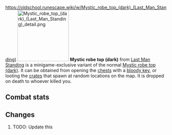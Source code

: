 https://oldschool.runescape.wiki/w/Mystic_robe_top_(dark)_(Last_Man_Standing)
{{Infobox Item
|name = Mystic robe top (dark)
|image = [[File:Mystic robe top (dark) (Last Man Standing).png]]
|release = [[4 August]] [[2016]]
|update = Last Man Standing Beta and Splashing Restrictions  # TODO: Update this
|members = No
|quest = No
|tradeable = No
|placeholder = No
|equipable = Yes
|stackable = No
|noteable = Yes
|options = Wield, Drop   # TODO: Update this
|examine = The upper half of a dark magical robe.
|value = 1
|alchable = No
|weight = 2.721
|id = 27158
}}
[[File:Mystic robe top (dark) (Last Man Standing) detail.png|160px|left]]
'''Mystic robe top (dark)''' from [[Last Man Standing]] is a minigame-exclusive variant of the normal [[Mystic robe top (dark)]]. It can be obtained from opening the [[Chest (Last Man Standing)|chests]] with a [[bloody key]], or looting the [[Crate (Last Man Standing)|crates]] that spawn at random locations on the map. It is dropped on death to whoever killed you.

==Combat stats==
{{Infobox Bonuses
|astab = 0
|aslash = 0
|acrush = 0
|amagic = 20
|arange = 0
|dstab = 0
|dslash = 0
|dcrush = 0
|dmagic = 20
|drange = 0
|str = 0
|rstr = 0
|mdmg = 0
|prayer = 0
|slot = body
|image = [[File:Mystic robe top (dark) equipped male.png|160px]]
|altimage = [[File:Mystic robe top (dark) equipped female.png|160px]]
}}

==Changes==
# TODO: Update this
{{Subject changes header}}
{{Subject changes
|date = 4 August 2016
|update = Last Man Standing
|change = The item was made fully available with the release of Last Man Standing.
}}
{{Subject changes footer}}

{{Last Man Standing In-game Items}}